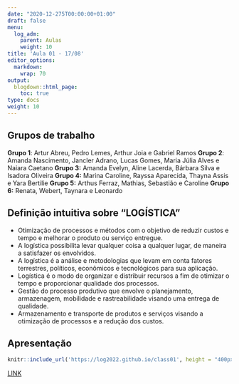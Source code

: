 ```yaml
---
date: "2020-12-275T00:00:00+01:00"
draft: false
menu:
  log_adm:
    parent: Aulas
    weight: 10
title: 'Aula 01 - 17/08'
editor_options: 
  markdown: 
    wrap: 70
output: 
  blogdown::html_page:
    toc: true
type: docs
weight: 10
---
```


## Grupos de trabalho
**Grupo 1**: Artur Abreu, Pedro Lemes, Arthur Joia e Gabriel Ramos
**Grupo 2**: Amanda Nascimento, Jancler Adrano, Lucas Gomes, Maria Júlia Alves e Naiara Caetano
**Grupo 3:** Amanda Evelyn, Aline Lacerda, Bárbara Silva e Isadora Oliveira
**Grupo 4:** Marina Caroline, Rayssa Aparecida, Thayna Assis e Yara Bertilie
**Grupo 5:** Arthus Ferraz, Mathias, Sebastião e Caroline
**Grupo 6:** Renata, Webert, Taynara e Leonardo

## Definição intuitiva sobre "LOGÍSTICA"
- Otimização de processos e métodos com o objetivo de reduzir custos e tempo e melhorar o produto ou serviço entregue.
- A logística possibilita levar qualquer coisa a qualquer lugar, de maneira a satisfazer os envolvidos.
- A logística é a análise e metodologias que levam em conta fatores terrestres, políticos, econômicos e tecnológicos para sua aplicação. 
- Logística é o modo de organizar e distribuir recursos a fim de otimizar o tempo e proporcionar qualidade dos processos.
- Gestão do processo produtivo que envolve o planejamento, armazenagem, mobilidade e rastreabilidade visando uma entrega de qualidade.
- Armazenamento e transporte de produtos e serviços visando a otimização de processos e a redução dos custos.

## Apresentação

```r
knitr::include_url('https://log2022.github.io/class01', height = "400px")
```

[LINK](https://log2022.github.io/class01)
